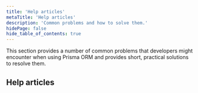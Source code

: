 ```yaml
---
title: 'Help articles'
metaTitle: 'Help articles'
description: 'Common problems and how to solve them.'
hidePage: false
hide_table_of_contents: true
---
```


<TopBlock>

This section provides a number of common problems that developers might encounter when using Prisma ORM and provides short, practical solutions to resolve them.

</TopBlock>

## Help articles

<Subsections />
